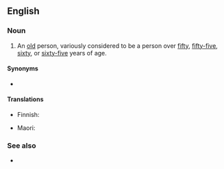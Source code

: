 ==English==

===Noun===
{{en-noun}}

# An [[old]] person, variously considered to be a person over [[fifty]], [[fifty-five]], [[sixty]], or [[sixty-five]] years of age.

====Synonyms====
* {{l|en|older adult}}

====Translations====
{{trans-top|old person}}
* Finnish: {{t+|fi|vanhus}}
{{trans-mid}}
* Maori: {{t|mi|mātāpuputu}}
{{trans-bottom}}

===See also===
* {{l|en|grey power}}